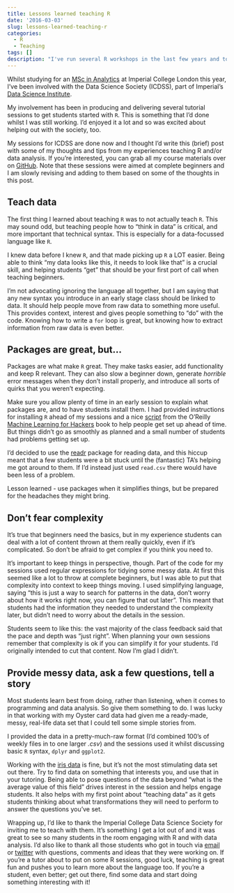 ```yaml
---
title: Lessons learned teaching R
date: '2016-03-03'
slug: lessons-learned-teaching-r
categories:
  - R
  - Teaching
tags: []
description: "I've run several R workshops in the last few years and today I'd like to provide some notes and thoughts on things that I've learned whilst doing so"
---
```


Whilst studying for an [MSc in Analytics](http://wwwf.imperial.ac.uk/business-school/programmes/msc-business-analytics/) at Imperial College London this year, I've been involved with the Data Science Society (ICDSS), part of Imperial's [Data Science Institute](https://www.imperial.ac.uk/data-science/).

My involvement has been in producing and delivering several tutorial sessions to get students started with `R`. This is something that I'd done whilst I was still working. I'd enjoyed it a lot and so was excited about helping out with the society, too.

My sessions for ICDSS are done now and I thought I'd write this (brief) post with some of my thoughts and tips from my experiences teaching R and/or data analysis. If you're interested, you can grab all my course materials over on [GitHub](https://github.com/Jim89/r101). Note that these sessions were aimed at complete beginners and I am slowly revising and adding to them based on some of the thoughts in this post.

## Teach data

The first thing I learned about teaching `R` was to not actually teach `R`. This may sound odd, but teaching people how to "think in data" is critical, and more important that technical syntax. This is especially for a data-focussed language like `R`.

I knew data before I knew `R`, and that made picking up `R` a LOT easier. Being able to think "my data looks like this, it needs to look like that" is a crucial skill, and helping students "get" that should be your first port of call when teaching beginners.

I'm not advocating ignoring the language all together, but I am saying that any new syntax you introduce in an early stage class should be linked to data. It should help people move from raw data to something more useful. This provides context, interest and gives people something to "do" with the code. Knowing how to write a `for` loop is great, but knowing how to extract information from raw data is even better.

## Packages are great, but...

Packages are what make `R` great. They make tasks easier, add functionality and keep R relevant. They can also slow a beginner down, generate _horrible_ error messages when they don't install properly, and introduce all sorts of quirks that you weren't expecting.

Make sure you allow plenty of time in an early session to explain what packages are, and to have students install them. I had provided instructions for installing `R` ahead of my sessions and a nice [script](https://github.com/johnmyleswhite/ML_for_Hackers/blob/master/package_installer.R) from the O'Reilly [Machine Learning for Hackers](http://shop.oreilly.com/product/0636920018483.do) book to help people get set up ahead of time. But things didn't go as smoothly as planned and a small number of students had problems getting set up.

I'd decided to use the [readr](http://blog.rstudio.org/2015/04/09/readr-0-1-0/) package for reading data, and this hiccup meant that a few students were a bit stuck until the (fantastic) TA's helping me got around to them. If I'd instead just used `read.csv` there would have been less of a problem.

Lesson learned - use packages when it simplifies things, but be prepared for the headaches they might bring.

## Don't fear complexity

It's true that beginners need the basics, but in my experience students can deal with a lot of content thrown at them really quickly, even if it's complicated. So don't be afraid to get complex if you think you need to. 

It's important to keep things in perspective, though. Part of the code for my sessions used regular expressions for tidying some messy data. At first this seemed like a lot to throw at complete beginners, but I was able to put that complexity into context to keep things moving. I used simplifying language, saying "this is just a way to search for patterns in the data, don't worry about how it works right now, you can figure that out later". This meant that students had the information they needed to understand the complexity later, but didn't need to worry about the details in the session.

Students seem to like this: the vast majority of the class feedback said that the pace and depth was "just right". When planning your own sessions remember that complexity is ok if you can simplify it for your students. I'd originally intended to cut that content. Now I'm glad I didn't.

## Provide messy data, ask a few questions, tell a story

Most students learn best from doing, rather than listening, when it comes to programming and data analysis. So give them something to do. I was lucky in that working with my Oyster card data had given me a ready-made, messy, real-life data set that I could tell some simple stories from. 

I provided the data in a pretty-much-raw format (I'd combined 100's of weekly files in to one larger _.csv_) and the sessions used it whilst discussing basic `R` syntax, `dplyr` and `ggplot2`.

Working with the [iris data](https://en.wikipedia.org/wiki/Iris_flower_data_set) is fine, but it's not the most stimulating data set out there. Try to find data on something that interests you, and use that in your tutoring. Being able to pose questions of the data beyond "what is the average value of this field" drives interest in the session and helps engage students. It also helps with my first point about "teaching data" as it gets students thinking about what transformations they will need to perform to answer the questions you've set.

Wrapping up, I'd like to thank the Imperial College Data Science Society for inviting me to teach with them. It's something I get a lot out of and it was great to see so many students in the room engaging with R and with data analysis. I'd also like to thank all those students who got in touch via [email](mailto:jimmy22theave@gmail.com) or [twitter](https://twitter.com/leach_jim) with questions, comments and ideas that they were working on. If you're a tutor about to put on some R sessions, good luck, teaching is great fun and pushes you to learn more about the language too. If you're a student, even better; get out there, find some data and start doing something interesting with it!
